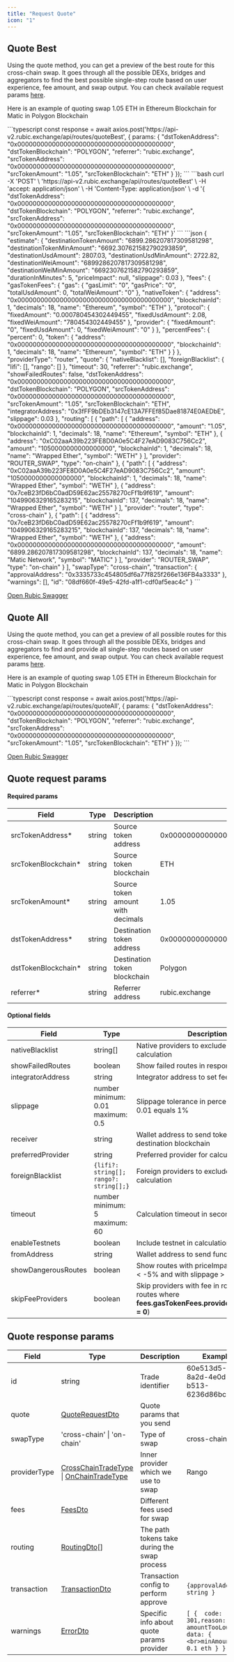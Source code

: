 ```yaml
---
title: "Request Quote"
icon: "1"
---
```


## Quote Best

Using the quote method, you can get a preview of the best route for this cross-chain swap. It goes through all the possible DEXs, bridges and aggregators to find the best possible single-step route based on user experience, fee amount, and swap output. You can check available request params [here](#quote-request-params).

Here is an example of quoting swap 1.05 ETH in Ethereum Blockchain for Matic in Polygon Blockchain

<Tabs>
  <Tab title="Node.JS (Axios) Request">
    ```typescript
    const response = await axios.post('https://api-v2.rubic.exchange/api/routes/quoteBest', {
    </strong>  params: {
        "dstTokenAddress": "0x0000000000000000000000000000000000000000",
        "dstTokenBlockchain": "POLYGON",
        "referrer": "rubic.exchange",
        "srcTokenAddress": "0x0000000000000000000000000000000000000000",
        "srcTokenAmount": "1.05",
        "srcTokenBlockchain": "ETH"
      }
    });
    ```
  </Tab>
  <Tab title="cURL Request">
    ```bash
    curl -X 'POST' \
      'https://api-v2.rubic.exchange/api/routes/quoteBest' \
      -H 'accept: application/json' \
      -H 'Content-Type: application/json' \
      -d '{
      "dstTokenAddress": "0x0000000000000000000000000000000000000000",
      "dstTokenBlockchain": "POLYGON",
      "referrer": "rubic.exchange",
      "srcTokenAddress": "0x0000000000000000000000000000000000000000",
      "srcTokenAmount": "1.05",
      "srcTokenBlockchain": "ETH"
    }'
    ```
  </Tab>
  <Tab title="Example Response">
    ```json
    {
      "estimate": {
        "destinationTokenAmount": "6899.286207817309581298",
        "destinationTokenMinAmount": "6692.307621582790293859",
        "destinationUsdAmount": 2807.03,
        "destinationUsdMinAmount": 2722.82,
        "destinationWeiAmount": "6899286207817309581298",
        "destinationWeiMinAmount": "6692307621582790293859",
        "durationInMinutes": 5,
        "priceImpact": null,
        "slippage": 0.03
      },
      "fees": {
        "gasTokenFees": {
          "gas": {
            "gasLimit": "0",
            "gasPrice": "0",
            "totalUsdAmount": 0,
            "totalWeiAmount": "0"
          },
          "nativeToken": {
            "address": "0x0000000000000000000000000000000000000000",
            "blockchainId": 1,
            "decimals": 18,
            "name": "Ethereum",
            "symbol": "ETH"
          },
          "protocol": {
            "fixedAmount": "0.000780454302449455",
            "fixedUsdAmount": 2.08,
            "fixedWeiAmount": "780454302449455"
          },
          "provider": {
            "fixedAmount": "0",
            "fixedUsdAmount": 0,
            "fixedWeiAmount": "0"
          }
        },
        "percentFees": {
          "percent": 0,
          "token": {
            "address": "0x0000000000000000000000000000000000000000",
            "blockchainId": 1,
            "decimals": 18,
            "name": "Ethereum",
            "symbol": "ETH"
          }
        }
      },
      "providerType": "router",
      "quote": {
        "nativeBlacklist": [],
        "foreignBlacklist": {
          "lifi": [],
          "rango": []
        },
        "timeout": 30,
        "referrer": "rubic.exchange",
        "showFailedRoutes": false,
        "dstTokenAddress": "0x0000000000000000000000000000000000000000",
        "dstTokenBlockchain": "POLYGON",
        "srcTokenAddress": "0x0000000000000000000000000000000000000000",
        "srcTokenAmount": "1.05",
        "srcTokenBlockchain": "ETH",
        "integratorAddress": "0x3fFF9bDEb3147cE13A7FFEf85Dae81874E0AEDbE",
        "slippage": 0.03
      },
      "routing": [
        {
          "path": [
            {
              "address": "0x0000000000000000000000000000000000000000",
              "amount": "1.05",
              "blockchainId": 1,
              "decimals": 18,
              "name": "Ethereum",
              "symbol": "ETH"
            },
            {
              "address": "0xC02aaA39b223FE8D0A0e5C4F27eAD9083C756Cc2",
              "amount": "1050000000000000000",
              "blockchainId": 1,
              "decimals": 18,
              "name": "Wrapped Ether",
              "symbol": "WETH"
            }
          ],
          "provider": "ROUTER_SWAP",
          "type": "on-chain"
        },
        {
          "path": [
            {
              "address": "0xC02aaA39b223FE8D0A0e5C4F27eAD9083C756Cc2",
              "amount": "1050000000000000000",
              "blockchainId": 1,
              "decimals": 18,
              "name": "Wrapped Ether",
              "symbol": "WETH"
            },
            {
              "address": "0x7ceB23fD6bC0adD59E62ac25578270cFf1b9f619",
              "amount": "1049906329165283215",
              "blockchainId": 137,
              "decimals": 18,
              "name": "Wrapped Ether",
              "symbol": "WETH"
            }
          ],
          "provider": "router",
          "type": "cross-chain"
        },
        {
          "path": [
            {
              "address": "0x7ceB23fD6bC0adD59E62ac25578270cFf1b9f619",
              "amount": "1049906329165283215",
              "blockchainId": 137,
              "decimals": 18,
              "name": "Wrapped Ether",
              "symbol": "WETH"
            },
            {
              "address": "0x0000000000000000000000000000000000000000",
              "amount": "6899.286207817309581298",
              "blockchainId": 137,
              "decimals": 18,
              "name": "Matic Network",
              "symbol": "MATIC"
            }
          ],
          "provider": "ROUTER_SWAP",
          "type": "on-chain"
        }
      ],
      "swapType": "cross-chain",
      "transaction": {
        "approvalAddress": "0x3335733c454805df6a77f825f266e136FB4a3333"
      },
      "warnings": [],
      "id": "08df660f-49e5-42fd-a1f1-cdf0af5eac4c"
    }
    ```
  </Tab>
</Tabs>

[Open Rubic Swagger](https://api-v2.rubic.exchange/api/swagger/#/Router/RouterController_getQuoteBest)

## Quote All

Using the quote method, you can get a preview of all possible routes for this cross-chain swap. It goes through all the possible DEXs, bridges and aggregators to find and provide all single-step routes based on user experience, fee amount, and swap output. You can check available request params [here](#quote-request-params).

Here is an example of quoting swap 1.05 ETH in Ethereum Blockchain for Matic in Polygon Blockchain

<Tabs>
  <Tab title="Node.JS (Axios) Request">
    ```typescript
    const response = await axios.post('https://api-v2.rubic.exchange/api/routes/quoteAll', {
    </strong>  params: {
        "dstTokenAddress": "0x0000000000000000000000000000000000000000",
        "dstTokenBlockchain": "POLYGON",
        "referrer": "rubic.exchange",
        "srcTokenAddress": "0x0000000000000000000000000000000000000000",
        "srcTokenAmount": "1.05",
        "srcTokenBlockchain": "ETH"
      }
    });
    ```
  </Tab>
</Tabs>

[Open Rubic Swagger](https://api-v2.rubic.exchange/api/swagger/#/Router/RouterController_getQuoteAll)

## Quote request params

#### Required params

| Field                | Type   | Description                       | Example                                    |
| -------------------- | ------ | --------------------------------- | ------------------------------------------ |
| srcTokenAddress\*    | string | Source token address              | 0x0000000000000000000000000000000000000000 |
| srcTokenBlockchain\* | string | Source token blockchain           | ETH                                        |
| srcTokenAmount\*     | string | Source token amount with decimals | 1.05                                       |
| dstTokenAddress\*    | string | Destination token address         | 0x0000000000000000000000000000000000000000 |
| dstTokenBlockchain\* | string | Destination token blockchain      | Polygon                                    |
| referrer\*           | string | Referrer address                  | rubic.exchange                             |

#### Optional fields

| Field               | Type                                   | Description                                                                                             | Example                                    |
| ------------------- | -------------------------------------- | ------------------------------------------------------------------------------------------------------- | ------------------------------------------ |
| nativeBlacklist     | string[]                               | Native providers to exclude from calculation                                                            | ["xy", "symbiosis"]                        |
| showFailedRoutes    | boolean                                | Show failed routes in response or not                                                                   | false                                      |
| integratorAddress   | string                                 | Integrator address to set fees                                                                          | Get the address from our BD team           |
| slippage            | number minimum: 0.01 maximum: 0.5      | Slippage tolerance in percents for trade, 0.01 equals 1%                                                | 0.02                                       |
| receiver            | string                                 | Wallet address to send tokens to on the destination blockchain                                          | 0x0000000000000000000000000000000000000000 |
| preferredProvider   | string                                 | Preferred provider for calculation                                                                      | lifi                                       |
| foreignBlacklist    | `{lifi?: string[]; rango?: string[];}` | Foreign providers to exclude from calculation                                                           | `{ lifi: ["stargate"] }`                   |
| timeout             | number  minimum: 5  maximum: 60        | Calculation timeout in seconds                                                                          | 32                                         |
| enableTestnets      | boolean                                | Include testnet in calculations                                                                         | false                                      |
| fromAddress         | string                                 | Wallet address to send funds from                                                                       | 0x0000000000000000000000000000000000000000 |
| showDangerousRoutes | boolean                                | Show routes with priceImpact \> 20% and \< -5% and with slippage \> 20%.                                | false                                      |
| skipFeeProviders    | boolean                                | Skip providers with fee in route(show only routes where **fees.gasTokenFees.provider.fixedAmount = 0**) | false                                      |

## Quote response params

| Field        | Type                                                                                             | Description                                  | Example                                                                      |
| ------------ | ------------------------------------------------------------------------------------------------ | -------------------------------------------- | ---------------------------------------------------------------------------- |
| id           | string                                                                                           | Trade identifier                             | 60e513d5-8a2d-4e0d-b513-6236d86bc7da                                         |
| quote        | [QuoteRequestDto](#quote-request-params)                                                         | Quote params that you send                   |                                                                              |
| swapType     | 'cross-chain' \| 'on-chain'                                                                      | Type of swap                                 | cross-chain                                                                  |
| providerType | [CrossChainTradeType](models/crosschaintradetype) \| [OnChainTradeType](models/onchaintradetype) | Inner provider which we use to swap          | Rango                                                                        |
| fees         | [FeesDto](models/feesdto)                                                                        | Different fees used for swap                 |                                                                              |
| routing      | [RoutingDto](models/routingdto)[]                                                                | The path tokens take during the swap process |                                                                              |
| transaction  | [TransactionDto](models/transactiondto)                                                          | Transaction config to perform approve        | `{approvalAddress: string }`                                                 |
| warnings     | [ErrorDto](models/errordto)                                                                      | Specific info about quote params provider    | `[ {  code: 301,reason: amountTooLow,  data: {  <br>minAmount: 0.1 eth } }]` |